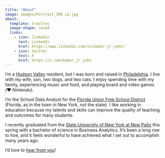 ```yaml
---
title: "About"
image: images/Portrait_IMG_LG.jpg
about:
  template: trestles
  image-shape: round
  links:
    - icon: linkedin
      text: LinkedIn
      href: https://www.linkedin.com/in/baker-jr-john/
    - icon: twitter
      text: X
      href: https://x.com/baker_jr_john
---
```

I'm a [Hudson Valley](https://travelhudsonvalley.com/) resident, but I was born and raised in [Philadelphia](https://www.visitphilly.com/). I live with my wife, son, two dogs, and two cats. I enjoy spending time with my family, experiencing music and food, and playing board and video games (❤️ Nintendo).

I'm the School Data Analyst for the <a href="https://www.floridaufsd.org/" title="Florida Union Free School District" target="_blank">Florida Union Free School District</a> (Florida, as in the town in New York, not the state). I like working in education because my talents and skills can improve the quality of teaching and outcomes for many students.

I recently graduated from the <a href="https://www.newpaltz.edu/" title="SUNY New Paltz | the State University of New York at New Paltz" target="_blank">State University of New York at New Paltz</a> this spring with a bachelor of science in Business Analytics. It’s been a long row to hoe, and it feels wonderful to have achieved what I set out to accomplish many years ago.

I'd love to [hear from you](../contact)!
